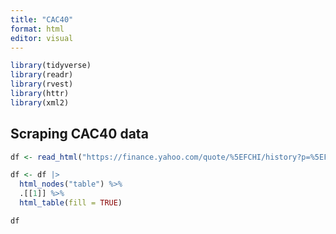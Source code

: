 ```yaml
---
title: "CAC40"
format: html
editor: visual
---
```


```r

library(tidyverse)
library(readr)
library(rvest)
library(httr)
library(xml2)
```

## Scraping CAC40 data

```r

df <- read_html("https://finance.yahoo.com/quote/%5EFCHI/history?p=%5EFCHI")
```

```r

df <- df |> 
  html_nodes("table") %>% 
  .[[1]] %>% 
  html_table(fill = TRUE)
```

```r

df
```
